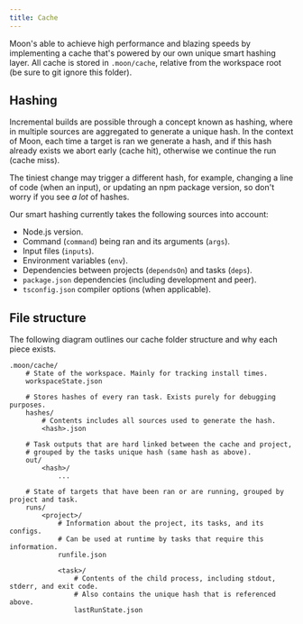 ```yaml
---
title: Cache
---
```


Moon's able to achieve high performance and blazing speeds by implementing a cache that's powered by
our own unique smart hashing layer. All cache is stored in `.moon/cache`, relative from the
workspace root (be sure to git ignore this folder).

## Hashing

Incremental builds are possible through a concept known as hashing, where in multiple sources are
aggregated to generate a unique hash. In the context of Moon, each time a target is ran we generate
a hash, and if this hash already exists we abort early (cache hit), otherwise we continue the run
(cache miss).

The tiniest change may trigger a different hash, for example, changing a line of code (when an
input), or updating an npm package version, so don't worry if you see _a lot_ of hashes.

Our smart hashing currently takes the following sources into account:

- Node.js version.
- Command (`command`) being ran and its arguments (`args`).
- Input files (`inputs`).
- Environment variables (`env`).
- Dependencies between projects (`dependsOn`) and tasks (`deps`).
- `package.json` dependencies (including development and peer).
- `tsconfig.json` compiler options (when applicable).

## File structure

The following diagram outlines our cache folder structure and why each piece exists.

```shell
.moon/cache/
	# State of the workspace. Mainly for tracking install times.
	workspaceState.json

	# Stores hashes of every ran task. Exists purely for debugging purposes.
	hashes/
		# Contents includes all sources used to generate the hash.
		<hash>.json

	# Task outputs that are hard linked between the cache and project,
	# grouped by the tasks unique hash (same hash as above).
	out/
		<hash>/
			...

	# State of targets that have been ran or are running, grouped by project and task.
	runs/
		<project>/
			# Information about the project, its tasks, and its configs.
			# Can be used at runtime by tasks that require this information.
			runfile.json

			<task>/
				# Contents of the child process, including stdout, stderr, and exit code.
				# Also contains the unique hash that is referenced above.
				lastRunState.json
```
